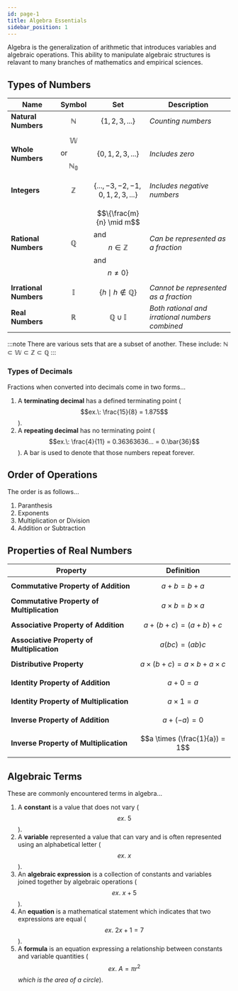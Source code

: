 ```yaml
---
id: page-1
title: Algebra Essentials
sidebar_position: 1
---
```



Algebra is the generalization of arithmetic that introduces variables and algebraic operations. This ability to manipulate algebraic structures is relavant to many branches of mathematics and empirical sciences.

## Types of Numbers

| Name | Symbol | Set | Description |
| - | - | - | - |
| **Natural Numbers** | $$\mathbb{N}$$ | $$\{1, 2, 3, ...\}$$ | *Counting numbers* |
| **Whole Numbers** | $$\mathbb{W}$$ or $$\mathbb{N_0}$$ | $$\{0, 1, 2, 3, ...\}$$ | *Includes zero* |
| **Integers** | $$\mathbb{Z}$$ | $$\{..., -3, -2, -1, 0, 1, 2, 3, ...\}$$ | *Includes negative numbers* |
| **Rational Numbers** | $$\mathbb{Q}$$ | $$\{\frac{m}{n} \mid m$$ and $$n \in \mathbb{Z}$$ and $$n \neq 0 \}$$ | *Can be represented as a fraction* |
| **Irrational Numbers** | $$\mathbb{I}$$ | $$\{h \mid h \notin \mathbb{Q}\}$$ | *Cannot be represented as a fraction* |
| **Real Numbers** | $$\mathbb{R}$$ | $$\mathbb{Q} \cup \mathbb{I}$$ | *Both rational and irrational numbers combined* |

<Fig src={alg1} caption='Real Number Set' num={1}/>

:::note
There are various sets that are a subset of another. These include: $\mathbb{N} \subset \mathbb{W} \subset \mathbb{Z} \subset \mathbb{Q}$
:::

### Types of Decimals

Fractions when converted into decimals come in two forms...

1. A **terminating decimal** has a defined terminating point ($$ex.\: \frac{15}{8} = 1.875$$).
2. A **repeating decimal** has no terminating point ($$ex.\: \frac{4}{11} = 0.36363636... = 0.\bar{36}$$). A bar is used to denote that those numbers repeat forever.

## Order of Operations

The order is as follows...

1. Paranthesis
2. Exponents
3. Multiplication or Division
4. Addition or Subtraction

## Properties of Real Numbers

| Property | Definition |
| - | - |
| **Commutative Property of Addition** | $$a + b = b + a$$ | 
| **Commutative Property of Multiplication** |$$a \times b = b \times a$$ |
| **Associative Property of Addition** | $$a + (b + c) = (a + b) + c$$ | 
| **Associative Property of Multiplication** | $$a(bc) = (ab)c$$ |
| **Distributive Property** | $$a \times (b + c) = a \times b + a \times c$$ |
| **Identity Property of Addition** |  $$a + 0 = a$$ |
| **Identity Property of Multiplication** | $$a \times 1 = a$$ |
| **Inverse Property of Addition** | $$a + (-a) = 0$$ |
| **Inverse Property of Multiplication** | $$a  \times (\frac{1}{a}) = 1$$ |

## Algebraic Terms

These are commonly encountered terms in algebra...
1. A **constant** is a value that does not vary ($$ex.\: 5$$).
2. A **variable** represented a value that can vary and is often represented using an alphabetical letter ($$ex.\: x$$).
3. An **algebraic expression** is a collection of constants and variables joined together by algebraic operations ($$ex.\: x + 5$$).
4. An **equation** is a mathematical statement which indicates that two expressions are equal ($$ex.\: 2x + 1 = 7$$).
5. A **formula** is an equation expressing a relationship between constants and variable quantities ($$ex.\: A = \pi r^2$$ *which is the area of a circle*).